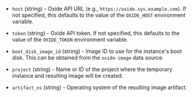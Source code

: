 <!-- Code generated from the comments of the Config struct in component/builder/instance/config.go; DO NOT EDIT MANUALLY -->

- `host` (string) - Oxide API URL (e.g., `https://oxide.sys.example.com`). If not specified, this
  defaults to the value of the `OXIDE_HOST` environment variable.

- `token` (string) - Oxide API token. If not specified, this defaults to the value of the
  `OXIDE_TOKEN` environment variable.

- `boot_disk_image_id` (string) - Image ID to use for the instance's boot disk. This can be obtained from the
  `oxide-image` data source.

- `project` (string) - Name or ID of the project where the temporary instance and resulting image
  will be created.

- `artifact_os` (string) - Operating system of the resulting image artifact.

<!-- End of code generated from the comments of the Config struct in component/builder/instance/config.go; -->
